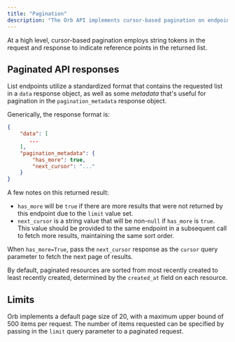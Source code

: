 ```yaml
---
title: "Pagination"
description: "The Orb API implements cursor-based pagination on endpoints that list resources, such as the [List Customers](/reference/list-customers) endpoint. This makes it easy to incrementally load resources in the Orb API without the transfer of excessive amounts of data in one round trip."
---
```


At a high level, cursor-based pagination employs string tokens in the request and response to indicate reference points in the returned list.

## Paginated API responses[](#paginated-api-responses "Direct link to heading")

List endpoints utilize a standardized format that contains the requested list in a `data` response object, as well as some _metadata_ that's useful for pagination in the `pagination_metadata` response object.

Generically, the response format is:

```json
{
    "data": [
       ...
    ],
    "pagination_metadata": {
        "has_more": true,
        "next_cursor": "..."
    }
}

```

A few notes on this returned result:

* `has_more` will be `true` if there are more results that were not returned by this endpoint due to the `limit` value set.
* `next_cursor` is a string value that will be non-`null` if `has_more` is `true`. This value should be provided to the same endpoint in a subsequent call to fetch more results, maintaining the same sort order.

When `has_more=True`, pass the `next_cursor` response as the `cursor` query parameter to fetch the next page of results. 

By default, paginated resources are sorted from most recently created to least recently created, determined by the `created_at` field on each resource.

## Limits[](#limits "Direct link to heading")

Orb implements a default page size of 20, with a maximum upper bound of 500 items per request. The number of items requested can be specified by passing in the `limit` query parameter to a paginated request.